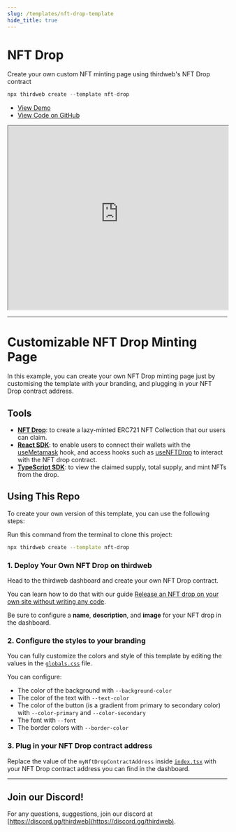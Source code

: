 ```yaml
---
slug: /templates/nft-drop-template
hide_title: true
---
```


# NFT Drop

Create your own custom NFT minting page using thirdweb's NFT Drop contract

```jsx
npx thirdweb create --template nft-drop
```

<ul>
  <li>
    <a href="https://custom-minting-page.thirdweb-example.com">View Demo</a>
  </li>
  <li>
    <a href="https://github.com/thirdweb-example/nft-drop">
      View Code on GitHub
    </a>
  </li>
</ul>

<iframe
  src="https://custom-minting-page.thirdweb-example.com"
  title="nft-drop"
  width="100%"
  height="420px"
  scrolling="yes"
  style={{
    marginBottom: 32,
    borderRadius: 16,
    border: "1px solid rgba(255,255,255,0.2)",
  }}
></iframe>

---

# Customizable NFT Drop Minting Page

In this example, you can create your own NFT Drop minting page just by customising the template with your branding, and plugging in your NFT Drop contract address.

## Tools

- [**NFT Drop**](https://portal.thirdweb.com/pre-built-contracts/nft-drop): to create a lazy-minted ERC721 NFT Collection that our users can claim.
- [**React SDK**](https://docs.thirdweb.com/react): to enable users to connect their wallets with the [useMetamask](https://portal.thirdweb.com/react/react.usemetamask) hook, and access hooks such as [useNFTDrop](https://portal.thirdweb.com/react/react.usenftdrop) to interact with the NFT drop contract.
- [**TypeScript SDK**](https://docs.thirdweb.com/typescript): to view the claimed supply, total supply, and mint NFTs from the drop.

## Using This Repo

To create your own version of this template, you can use the following steps:

Run this command from the terminal to clone this project:

```bash
npx thirdweb create --template nft-drop
```

### 1. Deploy Your Own NFT Drop on thirdweb

Head to the thirdweb dashboard and create your own NFT Drop contract.

You can learn how to do that with our guide [Release an NFT drop on your own site without writing any code](https://portal.thirdweb.com/guides/release-an-nft-drop-with-no-code#create-a-drop-contract).

Be sure to configure a **name**, **description**, and **image** for your NFT drop in the dashboard.

### 2. Configure the styles to your branding

You can fully customize the colors and style of this template by editing the values in the [`globals.css`](/styles/globals.css) file.

You can configure:

- The color of the background with `--background-color`
- The color of the text with `--text-color`
- The color of the button (is a gradient from primary to secondary color) with `--color-primary` and `--color-secondary`
- The font with `--font`
- The border colors with `--border-color`

### 3. Plug in your NFT Drop contract address

Replace the value of the `myNftDropContractAddress` inside [`index.tsx`](/pages/index.tsx) with your NFT Drop contract address you can find in the dashboard.

---

## Join our Discord!

For any questions, suggestions, join our discord at [https://discord.gg/thirdweb](https://discord.gg/thirdweb).
